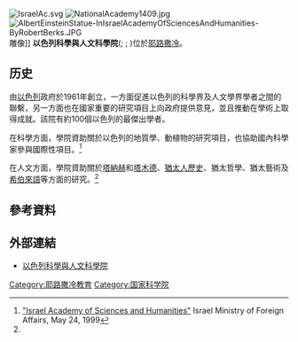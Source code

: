 [[File:IsraelAc.svg|thumb]]
[[File:NationalAcademy1409.jpg|thumb]]
[[File:AlbertEinsteinStatue-InIsraelAcademyOfSciencesAndHumanities-ByRobertBerks.JPG|thumb]] 雕像]]
'''以色列科學與人文科學院'''({{lang-en|'''Israel Academy of Sciences and Humanities'''}}; {{lang-he|האקדמיה הלאומית הישראלית למדעים}}; {{lang-ar|أكاديمية إسرائيل للعلوم والإنسانيات}})位於[[耶路撒冷|耶路撒冷]]。

==历史==
由[[以色列|以色列]]政府於1961年創立，一方面促進以色列的科學界及人文學界學者之間的聯繫，另一方面也在國家重要的研究項目上向政府提供意見，並且推動在學術上取得成就。該院有約100個以色列的最傑出學者。

在科學方面，學院資助關於以色列的地質學、動植物的研究項目，也協助國內科學家參與國際性項目。<ref name=ministry>[http://www.mfa.gov.il/MFA/MFAArchive/1990_1999/1999/5/Israel%20Academy%20of%20Sciences%20and%20Humanities "Israel Academy of Sciences and Humanities"] {{Wayback|url=http://www.mfa.gov.il/MFA/MFAArchive/1990_1999/1999/5/Israel%20Academy%20of%20Sciences%20and%20Humanities |date=20050902093256 }} Israel Ministry of Foreign Affairs, May 24, 1999</ref>

在人文方面，學院資助關於[[塔納赫|塔納赫]]和[[塔木德|塔木德]]、[[猶太人歷史|猶太人歷史]]、猶太哲學、猶太藝術及[[希伯來語|希伯來語]]等方面的研究。<ref name=ministry/>

== 參考資料 ==
{{Reflist}}

== 外部連結 ==
{{Commons cat|Israel Academy of Sciences and Humanities}}
* [http://www.academy.ac.il/ 以色列科學與人文科學院]{{Wayback|url=http://www.academy.ac.il/ |date=20111212133514 }}

{{國際科學理事會}}
[[Category:耶路撒冷教育|Category:耶路撒冷教育]]
[[Category:国家科学院|Category:国家科学院]]